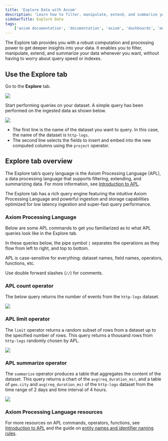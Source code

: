 ```yaml
---
title: 'Explore Data with Axiom'
description: 'Learn how to filter, manipulate, extend, and summarize your data without having to worry about query speed or indexes.'
sidebarTitle: Explore Data
tags:
    ['axiom documentation', 'documentation', 'axiom', 'dashboards', 'monitors', 'notifiers', 'slack', 'data explorer', 'apl', 'count', 'operator']
---
```


The Explore tab provides you with a robust computation and processing power to get deeper insights into your data. It enables you to filter, manipulate, extend, and summarize your data whenever you want, without having to worry about query speed or indexes.

## Use the Explore tab

Go to the **Explore** tab.

<Frame>
  <img src="/doc-assets/shots/data-explorer-usage-1.png" />
</Frame>

Start performing queries on your dataset. A simple query has been performed on the ingested data as shown below.

<Frame>
  <img src="/doc-assets/shots/simple-query-dashboard-1.png" />
</Frame>

- The first line is the name of the dataset you want to query. In this case, the name of the dataset is `http-logs`.
- The second line selects the fields to insert and embed into the new computed columns using the `project` operator.

## Explore tab overview

The Explore tab’s query language is the Axiom Processing Language (APL), a data processing language that supports filtering, extending, and summarizing data. For more information, see [Introduction to APL](/docs/apl/introduction).

The Explore tab has a rich query engine featuring the intuitive Axiom Processing Language and powerful ingestion and storage capabilities optimized for low latency ingestion and super-fast query performance.

### Axiom Processing Language

Below are some APL commands to get you familiarized as to what APL queries look like in the Explore tab.

In these queries below, the pipe symbol `|` separates the operations as they flow from left to right, and top to bottom.

APL is case-sensitive for everything: dataset names, field names, operators, functions, etc.

Use double forward slashes (`//`) for comments.

### APL count operator

The below query returns the number of events from the `http-logs` dataset.

<Frame>
  <img src="/doc-assets/shots/apl-count-operator-1.png" />
</Frame>

### APL limit operator

The `limit` operator returns a random subset of rows from a dataset up to the specified number of rows. This query returns a thousand rows from `http-logs` randomly chosen by APL.

<Frame>
  <img src="/doc-assets/shots/apl-limit-operator-1.png" />
</Frame>

### APL summarize operator

The `summarize` operator produces a table that aggregates the content of the dataset. This query returns a chart of the `avg(req_duration_ms)`, and a table of `geo.city` and `avg(req_duration_ms)` of the `http-logs` dataset from the time range of 2 days and time interval of 4 hours.

<Frame>
  <img src="/doc-assets/shots/apl-summarize-operator-1.png" />
</Frame>

### Axiom Processing Language resources

For more resources on APL commands, operators, functions, see [Introduction to APL](/docs/apl/introduction) and the guide on [entity names and identifier naming rules](/docs/apl/entities/entity-names).
